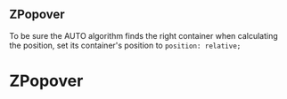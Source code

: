 
## ZPopover

To be sure the AUTO algorithm finds the right container when calculating the position, set its container's position to `position: relative;`

<Meta of={IndexStories} />

# ZPopover

<Canvas>
  <Story of={IndexStories.ContextualMenuLike} />
</Canvas>

<Canvas>
  <Story of={IndexStories.TooltipLike} />
</Canvas>

<Controls />
